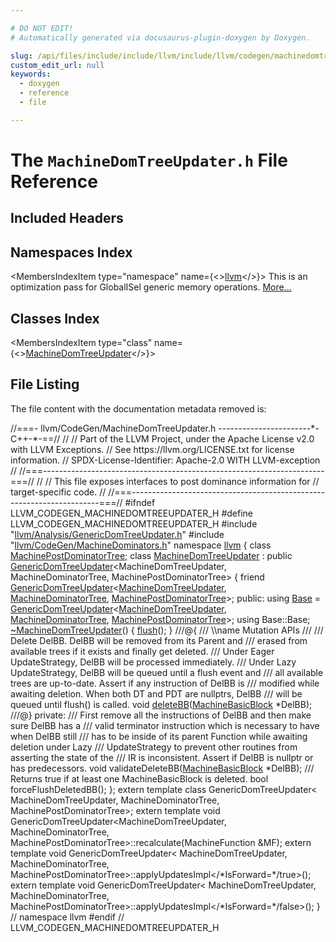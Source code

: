 ```yaml
---

# DO NOT EDIT!
# Automatically generated via docusaurus-plugin-doxygen by Doxygen.

slug: /api/files/include/include/llvm/include/llvm/codegen/machinedomtreeupdater-h
custom_edit_url: null
keywords:
  - doxygen
  - reference
  - file

---
```





# The `MachineDomTreeUpdater.h` File Reference

<DoxygenPage pluginConfig={pluginConfig}>



## Included Headers

<IncludesList>
<IncludesListItem
  filePath="llvm/Analysis/GenericDomTreeUpdater.h"
  permalink="/docs/api/files/include/include/llvm/include/llvm/analysis/genericdomtreeupdater-h"
  isLocal="true" />
<IncludesListItem
  filePath="llvm/CodeGen/MachineDominators.h"
  permalink="/docs/api/files/include/include/llvm/include/llvm/codegen/machinedominators-h"
  isLocal="true" />
</IncludesList>

## Namespaces Index

<MembersIndex>

<MembersIndexItem
  type="namespace"
  name={<><a href="/docs/api/namespaces/llvm">llvm</a></>}>
This is an optimization pass for GlobalISel generic memory operations. <a href="/docs/api/namespaces/llvm/#details">More...</a>
</MembersIndexItem>

</MembersIndex>

## Classes Index

<MembersIndex>

<MembersIndexItem
  type="class"
  name={<><a href="/docs/api/classes/llvm/machinedomtreeupdater">MachineDomTreeUpdater</a></>}>
</MembersIndexItem>

</MembersIndex>


## File Listing

The file content with the documentation metadata removed is:

<ProgramListing>

<Link id="l00001" /><CodeLine lineNumber="1"><span class="doxyHighlightComment">//===- llvm/CodeGen/MachineDomTreeUpdater.h -----------------------&#42;- C++-&#42;-==//</span></CodeLine>
<Link id="l00002" /><CodeLine lineNumber="2"><span class="doxyHighlightComment">//</span></CodeLine>
<Link id="l00003" /><CodeLine lineNumber="3"><span class="doxyHighlightComment">// Part of the LLVM Project, under the Apache License v2.0 with LLVM Exceptions.</span></CodeLine>
<Link id="l00004" /><CodeLine lineNumber="4"><span class="doxyHighlightComment">// See https://llvm.org/LICENSE.txt for license information.</span></CodeLine>
<Link id="l00005" /><CodeLine lineNumber="5"><span class="doxyHighlightComment">// SPDX-License-Identifier: Apache-2.0 WITH LLVM-exception</span></CodeLine>
<Link id="l00006" /><CodeLine lineNumber="6"><span class="doxyHighlightComment">//</span></CodeLine>
<Link id="l00007" /><CodeLine lineNumber="7"><span class="doxyHighlightComment">//===----------------------------------------------------------------------===//</span></CodeLine>
<Link id="l00008" /><CodeLine lineNumber="8"><span class="doxyHighlightComment">//</span></CodeLine>
<Link id="l00009" /><CodeLine lineNumber="9"><span class="doxyHighlightComment">// This file exposes interfaces to post dominance information for</span></CodeLine>
<Link id="l00010" /><CodeLine lineNumber="10"><span class="doxyHighlightComment">// target-specific code.</span></CodeLine>
<Link id="l00011" /><CodeLine lineNumber="11"><span class="doxyHighlightComment">//</span></CodeLine>
<Link id="l00012" /><CodeLine lineNumber="12"><span class="doxyHighlightComment">//===----------------------------------------------------------------------===//</span></CodeLine>
<Link id="l00013" /><CodeLine lineNumber="13"></CodeLine>
<Link id="l00014" /><CodeLine lineNumber="14"><span class="doxyHighlightPreprocessor">#ifndef LLVM&#95;CODEGEN&#95;MACHINEDOMTREEUPDATER&#95;H</span></CodeLine>
<Link id="l00015" /><CodeLine lineNumber="15"><span class="doxyHighlightPreprocessor">#define LLVM&#95;CODEGEN&#95;MACHINEDOMTREEUPDATER&#95;H</span></CodeLine>
<Link id="l00016" /><CodeLine lineNumber="16"></CodeLine>
<Link id="l00017" /><CodeLine lineNumber="17"><span class="doxyHighlightPreprocessor">#include &quot;<a href="/docs/api/files/include/include/llvm/include/llvm/analysis/genericdomtreeupdater-h">llvm/Analysis/GenericDomTreeUpdater.h</a>&quot;</span></CodeLine>
<Link id="l00018" /><CodeLine lineNumber="18"><span class="doxyHighlightPreprocessor">#include &quot;<a href="/docs/api/files/include/include/llvm/include/llvm/codegen/machinedominators-h">llvm/CodeGen/MachineDominators.h</a>&quot;</span></CodeLine>
<Link id="l00019" /><CodeLine lineNumber="19"></CodeLine>
<Link id="l00020" /><CodeLine lineNumber="20"><span class="doxyHighlightKeyword">namespace </span><span class="doxyHighlight"><a href="/docs/api/namespaces/llvm">llvm</a> &#123;</span></CodeLine>
<Link id="l00021" /><CodeLine lineNumber="21"></CodeLine>
<Link id="l00022" /><CodeLine lineNumber="22"><span class="doxyHighlightKeyword">class </span><span class="doxyHighlight"><a href="/docs/api/classes/llvm/machinepostdominatortree">MachinePostDominatorTree</a>;</span></CodeLine>
<Link id="l00023" /><CodeLine lineNumber="23"></CodeLine>
<Link id="l00024" /><CodeLine lineNumber="24" lineLink="/docs/api/classes/llvm/machinedomtreeupdater"><span class="doxyHighlightKeyword">class </span><span class="doxyHighlight"><a href="/docs/api/classes/llvm/machinedomtreeupdater">MachineDomTreeUpdater</a></span></CodeLine>
<Link id="l00025" /><CodeLine lineNumber="25"><span class="doxyHighlight">    : </span><span class="doxyHighlightKeyword">public</span><span class="doxyHighlight"> <a href="/docs/api/classes/llvm/genericdomtreeupdater/#abd144d408e6269c2e616fc68d236d29f">GenericDomTreeUpdater</a>&lt;MachineDomTreeUpdater, MachineDominatorTree,</span></CodeLine>
<Link id="l00026" /><CodeLine lineNumber="26"><span class="doxyHighlight">                                   MachinePostDominatorTree&gt; &#123;</span></CodeLine>
<Link id="l00027" /><CodeLine lineNumber="27"><span class="doxyHighlight">  </span><span class="doxyHighlightKeyword">friend</span><span class="doxyHighlight"> <a href="/docs/api/classes/llvm/genericdomtreeupdater/#abd144d408e6269c2e616fc68d236d29f">GenericDomTreeUpdater</a>&lt;<a href="/docs/api/classes/llvm/machinedomtreeupdater">MachineDomTreeUpdater</a>, <a href="/docs/api/classes/llvm/machinedominatortree">MachineDominatorTree</a>,</span></CodeLine>
<Link id="l00028" /><CodeLine lineNumber="28"><span class="doxyHighlight">                               <a href="/docs/api/classes/llvm/machinepostdominatortree">MachinePostDominatorTree</a>&gt;;</span></CodeLine>
<Link id="l00029" /><CodeLine lineNumber="29"></CodeLine>
<Link id="l00030" /><CodeLine lineNumber="30"><span class="doxyHighlightKeyword">public</span><span class="doxyHighlight">:</span></CodeLine>
<Link id="l00031" /><CodeLine lineNumber="31" lineLink="/docs/api/classes/llvm/machinedomtreeupdater/#a34c27b709939802f420472199343ef43"><span class="doxyHighlight">  </span><span class="doxyHighlightKeyword">using </span><span class="doxyHighlight"><a href="/docs/api/classes/llvm/machinedomtreeupdater/#a34c27b709939802f420472199343ef43">Base</a> =</span></CodeLine>
<Link id="l00032" /><CodeLine lineNumber="32"><span class="doxyHighlight">      <a href="/docs/api/classes/llvm/genericdomtreeupdater/#abd144d408e6269c2e616fc68d236d29f">GenericDomTreeUpdater</a>&lt;<a href="/docs/api/classes/llvm/machinedomtreeupdater">MachineDomTreeUpdater</a>, <a href="/docs/api/classes/llvm/machinedominatortree">MachineDominatorTree</a>,</span></CodeLine>
<Link id="l00033" /><CodeLine lineNumber="33"><span class="doxyHighlight">                            <a href="/docs/api/classes/llvm/machinepostdominatortree">MachinePostDominatorTree</a>&gt;;</span></CodeLine>
<Link id="l00034" /><CodeLine lineNumber="34"><span class="doxyHighlight">  </span><span class="doxyHighlightKeyword">using </span><span class="doxyHighlight">Base::Base;</span></CodeLine>
<Link id="l00035" /><CodeLine lineNumber="35"></CodeLine>
<Link id="l00036" /><CodeLine lineNumber="36" lineLink="/docs/api/classes/llvm/machinedomtreeupdater/#a095af11c37370db5be9f638de4168238"><span class="doxyHighlight">  <a href="/docs/api/classes/llvm/machinedomtreeupdater/#a095af11c37370db5be9f638de4168238">~MachineDomTreeUpdater</a>() &#123; <a href="/docs/api/classes/llvm/genericdomtreeupdater/#a43c80a160270d75d99cfeb080c165694">flush</a>(); &#125;</span></CodeLine>
<Link id="l00037" /><CodeLine lineNumber="37"></CodeLine>
<Link id="l00038" /><CodeLine lineNumber="38"><span class="doxyHighlightComment">  ///@&#123;</span></CodeLine>
<Link id="l00039" /><CodeLine lineNumber="39"><span class="doxyHighlightComment">  /// \\name Mutation APIs</span></CodeLine>
<Link id="l00040" /><CodeLine lineNumber="40"><span class="doxyHighlightComment">  ///</span></CodeLine>
<Link id="l00041" /><CodeLine lineNumber="41"></CodeLine>
<Link id="l00042" /><CodeLine lineNumber="42"><span class="doxyHighlightComment">  /// Delete DelBB. DelBB will be removed from its Parent and</span></CodeLine>
<Link id="l00043" /><CodeLine lineNumber="43"><span class="doxyHighlightComment">  /// erased from available trees if it exists and finally get deleted.</span></CodeLine>
<Link id="l00044" /><CodeLine lineNumber="44"><span class="doxyHighlightComment">  /// Under Eager UpdateStrategy, DelBB will be processed immediately.</span></CodeLine>
<Link id="l00045" /><CodeLine lineNumber="45"><span class="doxyHighlightComment">  /// Under Lazy UpdateStrategy, DelBB will be queued until a flush event and</span></CodeLine>
<Link id="l00046" /><CodeLine lineNumber="46"><span class="doxyHighlightComment">  /// all available trees are up-to-date. Assert if any instruction of DelBB is</span></CodeLine>
<Link id="l00047" /><CodeLine lineNumber="47"><span class="doxyHighlightComment">  /// modified while awaiting deletion. When both DT and PDT are nullptrs, DelBB</span></CodeLine>
<Link id="l00048" /><CodeLine lineNumber="48"><span class="doxyHighlightComment">  /// will be queued until flush() is called.</span></CodeLine>
<Link id="l00049" /><CodeLine lineNumber="49"><span class="doxyHighlight">  </span><span class="doxyHighlightKeywordType">void</span><span class="doxyHighlight"> <a href="/docs/api/classes/llvm/machinedomtreeupdater/#a37347c3bcb72b1a6c2ab0b5dc28cb34b">deleteBB</a>(<a href="/docs/api/classes/llvm/machinebasicblock">MachineBasicBlock</a> &#42;DelBB);</span></CodeLine>
<Link id="l00050" /><CodeLine lineNumber="50"></CodeLine>
<Link id="l00051" /><CodeLine lineNumber="51"><span class="doxyHighlightComment">  ///@&#125;</span></CodeLine>
<Link id="l00052" /><CodeLine lineNumber="52"></CodeLine>
<Link id="l00053" /><CodeLine lineNumber="53"><span class="doxyHighlightKeyword">private</span><span class="doxyHighlight">:</span></CodeLine>
<Link id="l00054" /><CodeLine lineNumber="54"><span class="doxyHighlightComment">  /// First remove all the instructions of DelBB and then make sure DelBB has a</span></CodeLine>
<Link id="l00055" /><CodeLine lineNumber="55"><span class="doxyHighlightComment">  /// valid terminator instruction which is necessary to have when DelBB still</span></CodeLine>
<Link id="l00056" /><CodeLine lineNumber="56"><span class="doxyHighlightComment">  /// has to be inside of its parent Function while awaiting deletion under Lazy</span></CodeLine>
<Link id="l00057" /><CodeLine lineNumber="57"><span class="doxyHighlightComment">  /// UpdateStrategy to prevent other routines from asserting the state of the</span></CodeLine>
<Link id="l00058" /><CodeLine lineNumber="58"><span class="doxyHighlightComment">  /// IR is inconsistent. Assert if DelBB is nullptr or has predecessors.</span></CodeLine>
<Link id="l00059" /><CodeLine lineNumber="59"><span class="doxyHighlight">  </span><span class="doxyHighlightKeywordType">void</span><span class="doxyHighlight"> validateDeleteBB(<a href="/docs/api/classes/llvm/machinebasicblock">MachineBasicBlock</a> &#42;DelBB);</span></CodeLine>
<Link id="l00060" /><CodeLine lineNumber="60"></CodeLine>
<Link id="l00061" /><CodeLine lineNumber="61"><span class="doxyHighlightComment">  /// Returns true if at least one MachineBasicBlock is deleted.</span></CodeLine>
<Link id="l00062" /><CodeLine lineNumber="62"><span class="doxyHighlight">  </span><span class="doxyHighlightKeywordType">bool</span><span class="doxyHighlight"> forceFlushDeletedBB();</span></CodeLine>
<Link id="l00063" /><CodeLine lineNumber="63"><span class="doxyHighlight">&#125;;</span></CodeLine>
<Link id="l00064" /><CodeLine lineNumber="64"></CodeLine>
<Link id="l00065" /><CodeLine lineNumber="65"><span class="doxyHighlightKeyword">extern</span><span class="doxyHighlight"> </span><span class="doxyHighlightKeyword">template</span><span class="doxyHighlight"> </span><span class="doxyHighlightKeyword">class </span><span class="doxyHighlight">GenericDomTreeUpdater&lt;</span></CodeLine>
<Link id="l00066" /><CodeLine lineNumber="66"><span class="doxyHighlight">    MachineDomTreeUpdater, MachineDominatorTree, MachinePostDominatorTree&gt;;</span></CodeLine>
<Link id="l00067" /><CodeLine lineNumber="67"></CodeLine>
<Link id="l00068" /><CodeLine lineNumber="68"><span class="doxyHighlightKeyword">extern</span><span class="doxyHighlight"> </span><span class="doxyHighlightKeyword">template</span><span class="doxyHighlight"> </span><span class="doxyHighlightKeywordType">void</span></CodeLine>
<Link id="l00069" /><CodeLine lineNumber="69"><span class="doxyHighlight">GenericDomTreeUpdater&lt;MachineDomTreeUpdater, MachineDominatorTree,</span></CodeLine>
<Link id="l00070" /><CodeLine lineNumber="70"><span class="doxyHighlight">                      MachinePostDominatorTree&gt;::recalculate(MachineFunction</span></CodeLine>
<Link id="l00071" /><CodeLine lineNumber="71"><span class="doxyHighlight">                                                                 &amp;MF);</span></CodeLine>
<Link id="l00072" /><CodeLine lineNumber="72"></CodeLine>
<Link id="l00073" /><CodeLine lineNumber="73"><span class="doxyHighlightKeyword">extern</span><span class="doxyHighlight"> </span><span class="doxyHighlightKeyword">template</span><span class="doxyHighlight"> </span><span class="doxyHighlightKeywordType">void</span><span class="doxyHighlight"> GenericDomTreeUpdater&lt;</span></CodeLine>
<Link id="l00074" /><CodeLine lineNumber="74"><span class="doxyHighlight">    MachineDomTreeUpdater, MachineDominatorTree,</span></CodeLine>
<Link id="l00075" /><CodeLine lineNumber="75"><span class="doxyHighlight">    MachinePostDominatorTree&gt;::applyUpdatesImpl&lt;</span><span class="doxyHighlightComment">/&#42;IsForward=&#42;/</span><span class="doxyHighlightKeyword">true</span><span class="doxyHighlight">&gt;();</span></CodeLine>
<Link id="l00076" /><CodeLine lineNumber="76"><span class="doxyHighlightKeyword">extern</span><span class="doxyHighlight"> </span><span class="doxyHighlightKeyword">template</span><span class="doxyHighlight"> </span><span class="doxyHighlightKeywordType">void</span><span class="doxyHighlight"> GenericDomTreeUpdater&lt;</span></CodeLine>
<Link id="l00077" /><CodeLine lineNumber="77"><span class="doxyHighlight">    MachineDomTreeUpdater, MachineDominatorTree,</span></CodeLine>
<Link id="l00078" /><CodeLine lineNumber="78"><span class="doxyHighlight">    MachinePostDominatorTree&gt;::applyUpdatesImpl&lt;</span><span class="doxyHighlightComment">/&#42;IsForward=&#42;/</span><span class="doxyHighlightKeyword">false</span><span class="doxyHighlight">&gt;();</span></CodeLine>
<Link id="l00079" /><CodeLine lineNumber="79"><span class="doxyHighlight">&#125; </span><span class="doxyHighlightComment">// namespace llvm</span></CodeLine>
<Link id="l00080" /><CodeLine lineNumber="80"><span class="doxyHighlightPreprocessor">#endif </span><span class="doxyHighlightComment">// LLVM&#95;CODEGEN&#95;MACHINEDOMTREEUPDATER&#95;H</span></CodeLine>

</ProgramListing>


</DoxygenPage>
